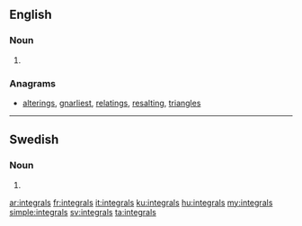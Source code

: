 ==English==

===Noun===
{{head|en|noun plural form}}

# {{plural of|integral|lang=en}}

===Anagrams===
* [[alterings#English|alterings]], [[gnarliest#English|gnarliest]], [[relatings#English|relatings]], [[resalting#English|resalting]], [[triangles#English|triangles]]

----

==Swedish==

===Noun===
{{head|sv|noun form}}

# {{sv-noun-form-indef-gen|integral}}

[[ar:integrals]]
[[fr:integrals]]
[[it:integrals]]
[[ku:integrals]]
[[hu:integrals]]
[[my:integrals]]
[[simple:integrals]]
[[sv:integrals]]
[[ta:integrals]]